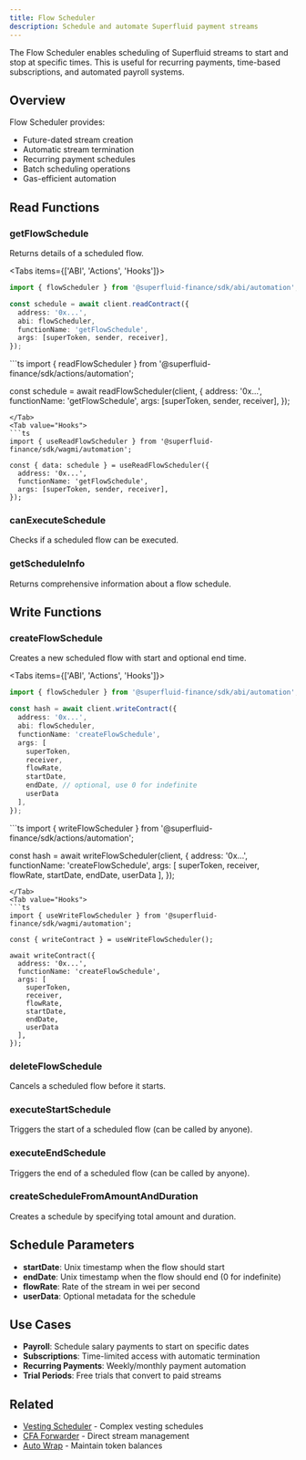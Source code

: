 ```yaml
---
title: Flow Scheduler
description: Schedule and automate Superfluid payment streams
---
```



The Flow Scheduler enables scheduling of Superfluid streams to start and stop at specific times. This is useful for recurring payments, time-based subscriptions, and automated payroll systems.

## Overview

Flow Scheduler provides:
- Future-dated stream creation
- Automatic stream termination
- Recurring payment schedules
- Batch scheduling operations
- Gas-efficient automation

## Read Functions

### getFlowSchedule

Returns details of a scheduled flow.

<Tabs items={['ABI', 'Actions', 'Hooks']}>
<Tab value="ABI">
```ts
import { flowScheduler } from '@superfluid-finance/sdk/abi/automation';

const schedule = await client.readContract({
  address: '0x...',
  abi: flowScheduler,
  functionName: 'getFlowSchedule',
  args: [superToken, sender, receiver],
});
```
</Tab>
<Tab value="Actions">
```ts
import { readFlowScheduler } from '@superfluid-finance/sdk/actions/automation';

const schedule = await readFlowScheduler(client, {
  address: '0x...',
  functionName: 'getFlowSchedule',
  args: [superToken, sender, receiver],
});
```
</Tab>
<Tab value="Hooks">
```ts
import { useReadFlowScheduler } from '@superfluid-finance/sdk/wagmi/automation';

const { data: schedule } = useReadFlowScheduler({
  address: '0x...',
  functionName: 'getFlowSchedule',
  args: [superToken, sender, receiver],
});
```
</Tab>
</Tabs>

### canExecuteSchedule

Checks if a scheduled flow can be executed.

### getScheduleInfo

Returns comprehensive information about a flow schedule.

## Write Functions

### createFlowSchedule

Creates a new scheduled flow with start and optional end time.

<Tabs items={['ABI', 'Actions', 'Hooks']}>
<Tab value="ABI">
```ts
import { flowScheduler } from '@superfluid-finance/sdk/abi/automation';

const hash = await client.writeContract({
  address: '0x...',
  abi: flowScheduler,
  functionName: 'createFlowSchedule',
  args: [
    superToken,
    receiver,
    flowRate,
    startDate,
    endDate, // optional, use 0 for indefinite
    userData
  ],
});
```
</Tab>
<Tab value="Actions">
```ts
import { writeFlowScheduler } from '@superfluid-finance/sdk/actions/automation';

const hash = await writeFlowScheduler(client, {
  address: '0x...',
  functionName: 'createFlowSchedule',
  args: [
    superToken,
    receiver,
    flowRate,
    startDate,
    endDate,
    userData
  ],
});
```
</Tab>
<Tab value="Hooks">
```ts
import { useWriteFlowScheduler } from '@superfluid-finance/sdk/wagmi/automation';

const { writeContract } = useWriteFlowScheduler();

await writeContract({
  address: '0x...',
  functionName: 'createFlowSchedule',
  args: [
    superToken,
    receiver,
    flowRate,
    startDate,
    endDate,
    userData
  ],
});
```
</Tab>
</Tabs>

### deleteFlowSchedule

Cancels a scheduled flow before it starts.

### executeStartSchedule

Triggers the start of a scheduled flow (can be called by anyone).

### executeEndSchedule

Triggers the end of a scheduled flow (can be called by anyone).

### createScheduleFromAmountAndDuration

Creates a schedule by specifying total amount and duration.

## Schedule Parameters

- **startDate**: Unix timestamp when the flow should start
- **endDate**: Unix timestamp when the flow should end (0 for indefinite)
- **flowRate**: Rate of the stream in wei per second
- **userData**: Optional metadata for the schedule

## Use Cases

- **Payroll**: Schedule salary payments to start on specific dates
- **Subscriptions**: Time-limited access with automatic termination
- **Recurring Payments**: Weekly/monthly payment automation
- **Trial Periods**: Free trials that convert to paid streams

## Related

- [Vesting Scheduler](/docs/api/automation/vesting-scheduler) - Complex vesting schedules
- [CFA Forwarder](/docs/api/essential/cfa-forwarder) - Direct stream management
- [Auto Wrap](/docs/api/automation/auto-wrap) - Maintain token balances